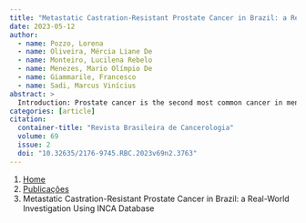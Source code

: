 ```yaml
---
title: "Metastatic Castration-Resistant Prostate Cancer in Brazil: a Real-World Investigation Using INCA Database"
date: 2023-05-12
author:
  - name: Pozzo, Lorena
  - name: Oliveira, Mércia Liane De
  - name: Monteiro, Lucilena Rebelo
  - name: Menezes, Mario Olímpio De
  - name: Giammarile, Francesco
  - name: Sadi, Marcus Vinícius
abstract: > 
  Introduction: Prostate cancer is the second most common cancer in men worldwide. In Brazil, regional disparities in incidences of intermediate and high-risk in late-diagnosed PC cases are expected. Objective: To investigate the clinical and demographic profiles of patients treated with metastatic castration-resistant prostate cancer (mCRPC) in Brazil, using real-world data from public databases. Method: Prostate cancer data from the Brazilian cancer registries were filtered from Brazilian public databases from 2008 to 2018. The number of health institutions and registries at a cancer public database were used to separate the Brazilian Federative Units into two comparison groups. mCRPC patients were estimated by using a combination of filters of staging and treatment (Tx, Nx and M1 + chemotherapy). The patients’ median age and the number and type of treatments were evaluated. Results: A total of 325,987 patients with prostate cancer and 5,367 patients with mCRPC were identified. The median age of the mCRPC patients was 63 years. The percentage of patients who underwent one, two or three treatments was 21.0%, 43.2% and 28.1%, respectively. In addition, management differences were noticed depending on the group analyzed. Conclusion: The results revealed regional discrepancies in the distribution of registered mCRPC patients in the Brazilian territory and in their treatment. This information can be used to strengthen the recently updated treatment and improve the palliative care offered. This work presents suggestions to improve specific prostate cancer databases.
categories: [article]
citation: 
  container-title: "Revista Brasileira de Cancerologia"
  volume: 69
  issue: 2
  doi: "10.32635/2176-9745.RBC.2023v69n2.3763"
---
```


```{=html}
<nav aria-label="breadcrumb">
  <ol class="breadcrumb">
    <li class="breadcrumb-item"><a href="../../index.html">Home</a></li>
    <li class="breadcrumb-item"><a href="../index.html">Publicações</a></li>
    <li class="breadcrumb-item active" aria-current="page">Metastatic Castration-Resistant Prostate Cancer in Brazil: a Real-World Investigation Using INCA Database</li>
  </ol>
</nav>
```
